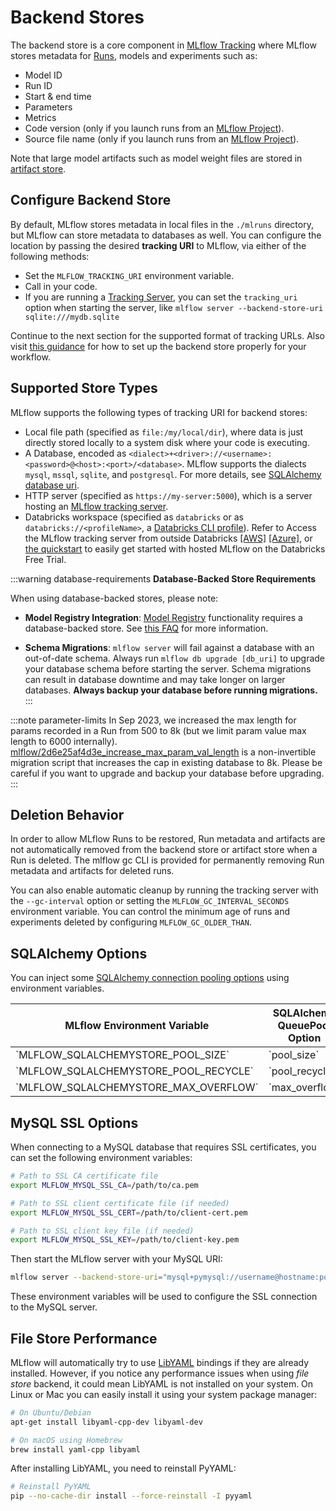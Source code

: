 
# Backend Stores

The backend store is a core component in [MLflow Tracking](/ml/tracking) where MLflow stores metadata for
[Runs](/ml/tracking#runs), models and experiments such as:

- Model ID
- Run ID
- Start & end time
- Parameters
- Metrics
- Code version (only if you launch runs from an [MLflow Project](/ml/projects)).
- Source file name (only if you launch runs from an [MLflow Project](/ml/projects)).

Note that large model artifacts such as model weight files are stored in [artifact store](/ml/tracking/artifact-stores).

## Configure Backend Store

By default, MLflow stores metadata in local files in the `./mlruns` directory, but MLflow can store metadata to databases as well.
You can configure the location by passing the desired **tracking URI** to MLflow, via either of the following methods:

- Set the `MLFLOW_TRACKING_URI` environment variable.
- Call <APILink fn="mlflow.set_tracking_uri" /> in your code.
- If you are running a [Tracking Server](/ml/tracking#tracking_server), you can set the `tracking_uri` option when starting the server, like `mlflow server --backend-store-uri sqlite:///mydb.sqlite`

Continue to the next section for the supported format of tracking URLs.
Also visit [this guidance](/ml/tracking#tracking_setup) for how to set up the backend store properly for your workflow.

## Supported Store Types

MLflow supports the following types of tracking URI for backend stores:

- Local file path (specified as `file:/my/local/dir`), where data is just directly stored locally to a system disk where your code is executing.
- A Database, encoded as `<dialect>+<driver>://<username>:<password>@<host>:<port>/<database>`. MLflow supports the dialects `mysql`, `mssql`, `sqlite`, and `postgresql`. For more details, see [SQLAlchemy database uri](https://docs.sqlalchemy.org/en/latest/core/engines.html#database-urls).
- HTTP server (specified as `https://my-server:5000`), which is a server hosting an [MLflow tracking server](/ml/tracking#tracking_server).
- Databricks workspace (specified as `databricks` or as `databricks://<profileName>`, a [Databricks CLI profile](https://github.com/databricks/databricks-cli#installation)).
  Refer to Access the MLflow tracking server from outside Databricks [[AWS]](http://docs.databricks.com/applications/mlflow/access-hosted-tracking-server.html)
  [[Azure]](http://docs.microsoft.com/azure/databricks/applications/mlflow/access-hosted-tracking-server), or [the quickstart](/ml/tracking/quickstart) to
  easily get started with hosted MLflow on the Databricks Free Trial.

:::warning database-requirements
**Database-Backed Store Requirements**

When using database-backed stores, please note:

- **Model Registry Integration**: [Model Registry](/ml/model-registry) functionality requires a database-backed store. See [this FAQ](/ml/tracking#tracking-with-model-registry) for more information.

- **Schema Migrations**: `mlflow server` will fail against a database with an out-of-date schema. Always run `mlflow db upgrade [db_uri]` to upgrade your database schema before starting the server. Schema migrations can result in database downtime and may take longer on larger databases. **Always backup your database before running migrations.**
  :::

:::note parameter-limits
In Sep 2023, we increased the max length for params recorded in a Run from 500 to 8k (but we limit param value max length to 6000 internally).
[mlflow/2d6e25af4d3e_increase_max_param_val_length](https://github.com/mlflow/mlflow/blob/master/mlflow/store/db_migrations/versions/2d6e25af4d3e_increase_max_param_val_length.py)
is a non-invertible migration script that increases the cap in existing database to 8k. Please be careful if you want to upgrade and backup your database before upgrading.
:::

## Deletion Behavior

In order to allow MLflow Runs to be restored, Run metadata and artifacts are not automatically removed
from the backend store or artifact store when a Run is deleted. The <APILink fn="mlflow.server.cli" hash="mlflow-gc">mlflow gc</APILink> CLI is provided
for permanently removing Run metadata and artifacts for deleted runs.

You can also enable automatic cleanup by running the tracking server with the `--gc-interval`
option or setting the `MLFLOW_GC_INTERVAL_SECONDS` environment variable. You can
control the minimum age of runs and experiments deleted by configuring
`MLFLOW_GC_OLDER_THAN`.

## SQLAlchemy Options

You can inject some [SQLAlchemy connection pooling options](https://docs.sqlalchemy.org/en/latest/core/pooling.html) using environment variables.

<Table>
  <thead>
    <tr>
      <th>MLflow Environment Variable</th>
      <th>SQLAlchemy QueuePool Option</th>
    </tr>
  </thead>
  <tbody>
    <tr>
      <td>`MLFLOW_SQLALCHEMYSTORE_POOL_SIZE`</td>
      <td>`pool_size`</td>
    </tr>
    <tr>
      <td>`MLFLOW_SQLALCHEMYSTORE_POOL_RECYCLE`</td>
      <td>`pool_recycle`</td>
    </tr>
    <tr>
      <td>`MLFLOW_SQLALCHEMYSTORE_MAX_OVERFLOW`</td>
      <td>`max_overflow`</td>
    </tr>
  </tbody>
</Table>

## MySQL SSL Options

When connecting to a MySQL database that requires SSL certificates, you can set the following environment variables:

```bash
# Path to SSL CA certificate file
export MLFLOW_MYSQL_SSL_CA=/path/to/ca.pem

# Path to SSL client certificate file (if needed)
export MLFLOW_MYSQL_SSL_CERT=/path/to/client-cert.pem

# Path to SSL client key file (if needed)
export MLFLOW_MYSQL_SSL_KEY=/path/to/client-key.pem
```

Then start the MLflow server with your MySQL URI:

```bash
mlflow server --backend-store-uri="mysql+pymysql://username@hostname:port/database" --default-artifact-root=s3://your-bucket --host=0.0.0.0 --port=5000
```

These environment variables will be used to configure the SSL connection to the MySQL server.

## File Store Performance

MLflow will automatically try to use [LibYAML](https://pyyaml.org/wiki/LibYAML) bindings if they are already installed.
However, if you notice any performance issues when using _file store_ backend, it could mean LibYAML is not installed on your system.
On Linux or Mac you can easily install it using your system package manager:

```bash
# On Ubuntu/Debian
apt-get install libyaml-cpp-dev libyaml-dev

# On macOS using Homebrew
brew install yaml-cpp libyaml
```

After installing LibYAML, you need to reinstall PyYAML:

```bash
# Reinstall PyYAML
pip --no-cache-dir install --force-reinstall -I pyyaml
```
